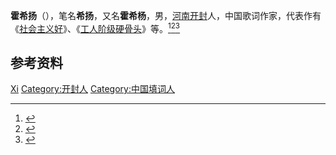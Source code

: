 '''霍希扬'''（{{bd|1921年|}}），笔名'''希扬'''，又名'''霍希杨'''，男，[[河南|河南]][[开封|开封]]人，中国歌词作家，代表作有《[[社会主义好|社会主义好]]》、《[[工人阶级硬骨头|工人阶级硬骨头]]》等。<ref>{{Cite book|title=二十世纪中国名人辞典|author=蔡开松, 于信凤主编; 曾卓明, 周溯源, 赵书刚副主编|publisher=辽宁人民出版社|year=1991|isbn=|location=沈阳|pages=}}</ref><ref>{{Cite book|title=中国近现代人物别名词典|author=徐为民编|publisher=沈阳出版社|year=1993|isbn=|location=沈阳|pages=}}</ref><ref>{{Cite book|title=中国艺术家辞典 • 现代第二分册|author=北京语言学院《中国艺术家辞典》编委会编|publisher=湖南人民出版社|year=1981|isbn=|location=长沙|pages=}}</ref>

== 参考资料 ==
{{reflist}}

{{中国人物小作品}}

{{Authority control}}
{{DEFAULTSORT:Huo霍}}
[[Category:霍姓|Xi]]
[[Category:开封人|Category:开封人]]
[[Category:中国填词人|Category:中国填词人]]